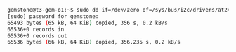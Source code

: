 ```bash
gemstone@t3-gem-o1:~$ sudo dd if=/dev/zero of=/sys/bus/i2c/drivers/at24/2-0051/eeprom bs=1 count=65536 status=progress
[sudo] password for gemstone: 
65493 bytes (65 kB, 64 KiB) copied, 356 s, 0.2 kB/s
65536+0 records in
65536+0 records out
65536 bytes (66 kB, 64 KiB) copied, 356.235 s, 0.2 kB/s
```
